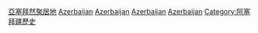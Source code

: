 [[Category:亞塞拜然聚居地|]]
[[Category:高加索聚居故地|Azerbaijan]]
[[Category:亞洲聚居故地|Azerbaijan]]
[[Category:歐洲聚居故地|Azerbaijan]]
[[Category:各國聚居故地|Azerbaijan]]
[[Category:阿塞拜疆歷史|Category:阿塞拜疆歷史]]